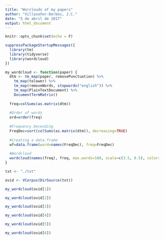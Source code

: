 ```yaml
---
title: "Worclouds of my papers"
author: "Villaseñor-Derbez, J.C."
date: "5 de abril de 2017"
output: html_document
---
```


```r
knitr::opts_chunk$set(echo = F)
```

```r
suppressPackageStartupMessages({
  library(tm)
  library(tidyverse)
  library(wordcloud)
})
```


```r
my_wordcloud <- function(paper) {
  dtm <- tm_map(paper, removePunctuation) %>% 
    tm_map(tolower) %>% 
    tm_map(removeWords, stopwords("english")) %>% 
    tm_map(PlainTextDocument) %>% 
    DocumentTermMatrix()
  
  freq=colSums(as.matrix(dtm))
  
  #Order of words
  ord=order(freq)
  
  #Frequency Decending
  FreqDec=sort(colSums(as.matrix(dtm)), decreasing=TRUE)
  
  #Creating a data.frame
  wf=data.frame(word=names(FreqDec), freq=FreqDec)
  
  #Wordcloud
  wordcloud(names(freq), freq, max.words=100, scale=c(3.5, 0.5), colors=brewer.pal(8,"Spectral"))
}
```

```r
txt <- "./txt"

ovid <- VCorpus(DirSource(txt))
```

```r
my_wordcloud(ovid[1])
```

```r
my_wordcloud(ovid[2])
```

```r
my_wordcloud(ovid[3])
```

```r
my_wordcloud(ovid[4])
```

```r
my_wordcloud(ovid[5])
```

```r
my_wordcloud(ovid[6])
```


